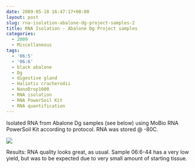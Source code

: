 ```yaml
---
date: 2009-05-18 16:47:17+00:00
layout: post
slug: rna-isolation-abalone-dg-project-samples-2
title: RNA Isolation - Abalone Dg Project samples
categories:
  - 2009
  - Miscellaneous
tags:
  - '06:5'
  - '06:6'
  - black abalone
  - Dg
  - digestive gland
  - Haliotis cracherodii
  - NanoDrop1000
  - RNA isolation
  - RNA PowerSoil Kit
  - RNA quantification
---
```


Isolated RNA from Abalone Dg samples (see below) using MoBio RNA PowerSoil Kit according to protocol. RNA was stored @ -80C.

![](https://eagle.fish.washington.edu/Arabidopsis/RNA%20Spec%20Readings/20090519%20RNA%20SJW-01.bmp)

Results: RNA quality looks great, as usual. Sample 06:6-44 has a very low yield, but was to be expected due to very small amount of starting tissue.
